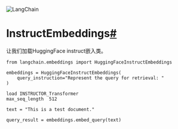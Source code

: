 

<Head>
  <script>
    {
      `(function() {
         var _hmt = _hmt || [];
(function() {
  var hm = document.createElement("script");
  hm.src = "https://hm.baidu.com/hm.js?e60fb290e204e04c5cb6f79b0ac1e697";
  var s = document.getElementsByTagName("script")[0]; 
  s.parentNode.insertBefore(hm, s);
})();
       })();`
    }
  </script>
</Head>

![LangChain](https://pica.zhimg.com/50/v2-56e8bbb52aa271012541c1fe1ceb11a2_r.gif)




InstructEmbeddings[#](#instructembeddings "此标题的永久链接")
=======================================================================

让我们加载HuggingFace instruct嵌入类。

```
from langchain.embeddings import HuggingFaceInstructEmbeddings

```

```
embeddings = HuggingFaceInstructEmbeddings(
    query_instruction="Represent the query for retrieval: "
)

```

```
load INSTRUCTOR_Transformer
max_seq_length  512

```

```
text = "This is a test document."

```

```
query_result = embeddings.embed_query(text)

```

